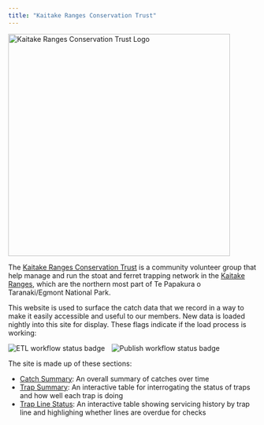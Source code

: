 ```yaml
---
title: "Kaitake Ranges Conservation Trust"
---
```


::: {.grid}

::: {.g-col-12 .g-col-lg-6}
<img src="KTrust.png" width="450px" class="rounded-image" alt="Kaitake Ranges Conservation Trust Logo" />
:::
  
::: {.g-col-12 .g-col-lg-6}

<p>
  The <a href="https://www.facebook.com/kaitakeconservation/" target="_blank">Kaitake Ranges Conservation Trust</a> is a community volunteer group that help manage and run the stoat and ferret trapping network in the <a href="https://en.wikipedia.org/wiki/Kaitake_Range" target="_blank">Kaitake Ranges</a>, which are the northern most part of Te Papakura o Taranaki/Egmont National Park.
</p>
<p>
  This website is used to surface the catch data that we record in a way to make it easily accessible and useful to our members. New data is loaded nightly into this site for display. These flags indicate if the load process is working:
</p>
<p class="d-flex justify-content-center">
  <img src="https://github.com/kaitakeranges/kaitakeranges.github.io/actions/workflows/import_data.yml/badge.svg" alt="ETL workflow status badge" style="margin-right: 10px" />
  <img src="https://github.com/kaitakeranges/kaitakeranges.github.io/actions/workflows/publish.yml/badge.svg" alt="Publish workflow status badge" />
</p>
<p>
  The site is made up of these sections:
  <ul type = "dot">
  <li><a href="catchsummary.html">Catch Summary</a>: An overall summary of catches over time</li>
  <li><a href="trapsummary.html">Trap Summary</a>: An interactive table for interrogating the status of traps and how well each trap is doing</li>
  <li><a href="traplinestatus.html">Trap Line Status</a>: An interactive table showing servicing history by trap line and highlighing whether lines are overdue for checks</li>
  </ul>
</p>
:::
  
::: 